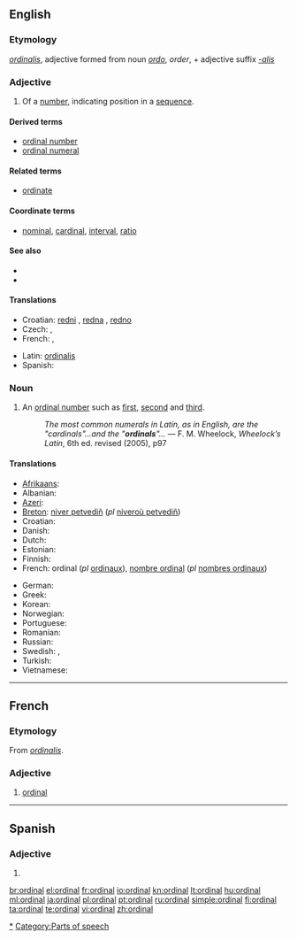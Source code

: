==English==

===Etymology===
{{etyl|la}} ''[[ordinalis]]'', adjective formed from noun ''[[ordo]]'', ''order'', + adjective suffix ''[[-alis]]''

===Adjective===
{{en-adj|-}}

# Of a [[number]], indicating position in a [[sequence]].

====Derived terms====
* [[ordinal number]]
* [[ordinal numeral]]

====Related terms====
* [[ordinate]]

====Coordinate terms====
* [[nominal]], [[cardinal]], [[interval]], [[ratio]]

====See also====
*{{pedialite}}
*{{pedialite|Level of measurement}}

====Translations====
{{trans-top|indicating position in a numerical sequence}}
* Croatian: [[redni]] {{m}}, [[redna]] {{f}}, [[redno]] {{n}}
* Czech: {{t-|cs|řadový|m}}, {{t-|cs|pořadový|m}}
* French: {{t+|fr|ordinal}}, {{t+|fr|ordinaux|m|p}}
{{trans-mid}}
* Latin: [[ordinalis]]
* Spanish: {{t-|es|ordinal}}
{{trans-bottom}}

===Noun===
{{wikipedia}}
{{en-noun}}

# An [[ordinal number]] such as [[first]], [[second]] and [[third]].
#: ''The most common numerals in Latin, as in English, are the "cardinals"...and the "'''ordinals'''"...'' — F. M. Wheelock, ''Wheelock’s Latin'', 6th ed. revised (2005), p97

====Translations====
{{trans-top|an ordinal number}}
* [[Afrikaans]]: {{t|af|rangnommer}}
* Albanian: {{t|sq|numrat rendor}}
* [[Azeri]]: {{t|az|sıra sayı}}
* [[Breton]]: [[niver petvediñ]] (''pl'' [[niveroù petvediñ]])
* Croatian: {{t-|hr|redni broj|m}}
* Danish: {{t|da|ordenstal nummer|n}}
* Dutch: {{t+|nl|rangtelwoord|n}}
* Estonian: {{t|et|järgarv}}
* Finnish: {{t|fi|ordinaalilukuja}}
* French: ordinal {{m}} (''pl'' [[ordinaux]]), [[nombre ordinal]] {{m}} (''pl'' [[nombres ordinaux]])
{{trans-mid}}
* German: {{t+|de|Ordinalzahl}}
* Greek: {{t|el|τακτικό αριθμό|m|tr=taktiko arithmo|sc=Grek}}
* Korean: {{t|ko|서수 번호|tr=seosu beonho|sc=Kore}}
* Norwegian: {{t|no|ordenstall|m}}
* Portuguese: {{t|pt|número ordinal|m}}
* Romanian: {{t|ro|numărul de ordine|m}}
* Russian: {{t|ru|порядковый номер|m|tr=poryadkovyj nomer|sc=Cyrl}}
* Swedish: {{t|sv|ordningsnummer|n}}, {{t|sv|ordningstal}}
* Turkish: {{t|tr|sıra sayısı}}
* Vietnamese: {{t|vi|số thứ tự}}
{{trans-bottom}}

----

==French==

===Etymology===
From {{etyl|la|fr}} ''[[ordinalis]]''.

===Adjective===
{{fr-adj|mp=ordinaux}}

# [[#Adjective|ordinal]]

----

==Spanish==

===Adjective===
{{es-adj|f=ordinal|pl=ordinales}}

# {{l|en|ordinal}}

[[Category:Numbers|*]]
[[Category:Parts of speech]]

[[br:ordinal]]
[[el:ordinal]]
[[fr:ordinal]]
[[io:ordinal]]
[[kn:ordinal]]
[[lt:ordinal]]
[[hu:ordinal]]
[[ml:ordinal]]
[[ja:ordinal]]
[[pl:ordinal]]
[[pt:ordinal]]
[[ru:ordinal]]
[[simple:ordinal]]
[[fi:ordinal]]
[[ta:ordinal]]
[[te:ordinal]]
[[vi:ordinal]]
[[zh:ordinal]]